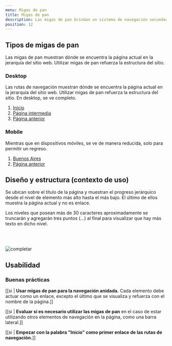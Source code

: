 ```yaml
---
menu: Migas de pan
title: Migas de pan
description: Las migas de pan brindan un sistema de navegación secundaria y muestran el contexto para ayudar a los usuarios a comprender su ubicación dentro del mapa del sitio. 
position: 12
---
```


## Tipos de migas de pan

Las migas de pan muestran dónde se encuentra la página actual en la jerarquía del sitio web. Utilizar migas de pan refuerza la estructura del sitio.

### Desktop

Las rutas de navegación muestran dónde se encuentra la página actual en la jerarquía del sitio web. Utilizar migas de pan refuerza la estructura del sitio. En desktop, se ve completo.

<div className='d-flex flex-row justify-content-center content-1'>
  <nav aria-label="breadcrumb">
    <ol className="breadcrumb">
      <li className="breadcrumb-item">
        <a href="#">Inicio</a>
      </li>
      <li className="breadcrumb-item">
        <a href="#">Página intermedia</a>
      </li>
      <li className="breadcrumb-item">
        <a href="#">Página anterior</a>
      </li>
    </ol>
  </nav>
</div>

### Mobile

Mientras que en dispositivos móviles, se ve de manera reducida, solo para permitir un regreso.

<div className='d-flex flex-row justify-content-center content-1'>
  <nav aria-label="breadcrumb">
    <ol className="breadcrumb">
      <li className="breadcrumb-item"><a href="#">Buenos Aires</a></li>
      <li className="breadcrumb-item"><a href="#">Página anterior</a></li>
    </ol>
  </nav>
</div>

## Diseño y estructura (contexto de uso)

Se ubican sobre el título de la página y muestran el progreso jerárquico desde el nivel de elemento más alto hasta el más bajo. El último de ellos muestra la página actual y no es enlace.

Los niveles que posean más de 30 caracteres aproximadamente se truncarán y agregarán tres puntos (…) al final para visualizar que hay más texto en dicho nivel.

<br></br>

![completar](/componentes/breadcrumb/breadcrumb.png)

## Usabilidad

### Buenas prácticas

[[si | **Usar migas de pan para la navegación anidada.** Cada elemento debe actuar como un enlace, excepto el último que se visualiza y refuerza con el nombre de la página.]]

[[si | **Evaluar si es necesario utilizar las migas de pan** en el caso de estar utilizando otros elementos de navegación en la página, como una barra lateral.]]

[[si | **Empezar con la palabra "Inicio" como primer enlace de las rutas de navegación.**]]